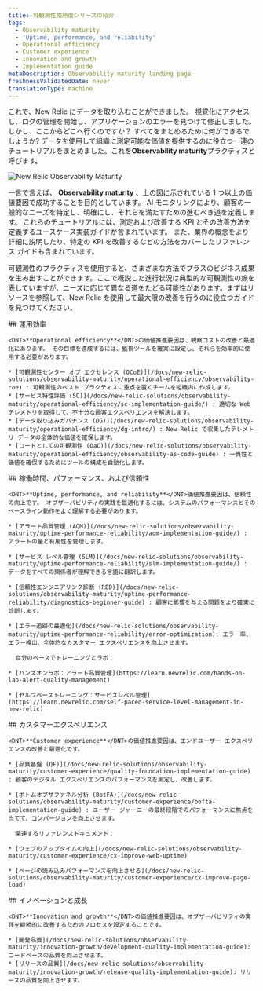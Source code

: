 ```yaml
---
title: 可観測性成熟度シリーズの紹介
tags:
  - Observability maturity
  - 'Uptime, performance, and reliability'
  - Operational efficiency
  - Customer experience
  - Innovation and growth
  - Implementation guide
metaDescription: Observability maturity landing page
freshnessValidatedDate: never
translationType: machine
---
```


これで、New Relic にデータを取り込むことができました。 視覚化にアクセスし、ログの管理を開始し、アプリケーションのエラーを見つけて修正しました。 しかし、ここからどこへ行くのですか？ すべてをまとめるために何ができるでしょうか? データを使用して組織に測定可能な価値を提供するのに役立つ一連のチュートリアルをまとめました。これを<DNT>**Observability maturity**</DNT>プラクティスと呼びます。

<img
  title="New Relic Observability Maturity"
  alt="New Relic Observability Maturity"
  src="/images/observability-maturity_diagram_oma-v-drivers.webp"
/>

一言で言えば、 <DNT>**Observability maturity**</DNT> 、上の図に示されている 1 つ以上の価値要因で成功することを目的としています。 AI モニタリングにより、顧客の一般的なニーズを特定し、明確にし、それらを満たすための進むべき道を定義します。 これらのチュートリアルには、測定および改善する KPI とその改善方法を定義するユースケース実装ガイドが含まれています。 また、業界の概念をより詳細に説明したり、特定の KPI を改善するなどの方法をカバーしたリファレンス ガイドも含まれています。

可観測性のプラクティスを使用すると、さまざまな方法でプラスのビジネス成果を生み出すことができます。ここで概説した進行状況は典型的な可観測性の旅を表していますが、ニーズに応じて異なる道をたどる可能性があります。まずはリソースを参照して、New Relic を使用して最大限の改善を行うのに役立つガイドを見つけてください。

<Steps>
  <Step>
    ## 運用効率

    <DNT>**Operational efficiency**</DNT>の価値推進要因は、観察コストの改善と最適化にあります。 その目標を達成するには、監視ツールを確実に設定し、それらを効率的に使用する必要があります。

    * [可観測性センター オブ エクセレンス (OCoE)](/docs/new-relic-solutions/observability-maturity/operational-efficiency/observability-coe) : 可観測性のベスト プラクティスに重点を置くチームを組織内に作成します。
    * [サービス特性評価 (SC)](/docs/new-relic-solutions/observability-maturity/operational-efficiency/sc-implementation-guide/) : 適切な Web テレメトリを取得して、不十分な顧客エクスペリエンスを解決します。
    * [データ取り込みガバナンス (DG)](/docs/new-relic-solutions/observability-maturity/operational-efficiency/dg-intro/) : New Relic で収集したテレメトリ データの全体的な価値を確保します。
    * [コードとしての可観測性 (OaC)](/docs/new-relic-solutions/observability-maturity/operational-efficiency/observability-as-code-guide) : 一貫性と価値を確保するためにツールの構成を自動化します。
  </Step>

  <Step>
    ## 稼働時間、パフォーマンス、および信頼性

    <DNT>**Uptime, performance, and reliability**</DNT>価値推進要因は、信頼性の向上です。 オブザーバビリティの実践を最適化するには、システムのパフォーマンスとそのベースライン動作をよく理解する必要があります。

    * [アラート品質管理 (AQM)](/docs/new-relic-solutions/observability-maturity/uptime-performance-reliability/aqm-implementation-guide/) : アラートの量と有用性を管理します。

    * [サービス レベル管理 (SLM)](/docs/new-relic-solutions/observability-maturity/uptime-performance-reliability/slm-implementation-guide/) : データをすべての関係者が理解できる言語に翻訳します。

    * [信頼性エンジニアリング診断 (RED)](/docs/new-relic-solutions/observability-maturity/uptime-performance-reliability/diagnostics-beginner-guide) : 顧客に影響を与える問題をより確実に診断します。

    * [エラー追跡の最適化](/docs/new-relic-solutions/observability-maturity/uptime-performance-reliability/error-optimization): エラー率、エラー検出、全体的なカスタマー エクスペリエンスを向上させます。

      自分のペースでトレーニングとラボ：

    * [ハンズオンラボ：アラート品質管理](https://learn.newrelic.com/hands-on-lab-alert-quality-management)

    * [セルフペーストレーニング：サービスレベル管理](https://learn.newrelic.com/self-paced-service-level-management-in-new-relic)
  </Step>

  <Step>
    ## カスタマーエクスペリエンス

    <DNT>**Customer experience**</DNT>の価値推進要因は、エンドユーザー エクスペリエンスの改善と最適化です。

    * [品質基盤 (QF)](/docs/new-relic-solutions/observability-maturity/customer-experience/quality-foundation-implementation-guide) : 顧客のデジタル エクスペリエンスのパフォーマンスを測定し、改善します。

    * [ボトムオブザファネル分析 (BotFA)](/docs/new-relic-solutions/observability-maturity/customer-experience/bofta-implementation-guide) : ユーザー ジャーニーの最終段階でのパフォーマンスに焦点を当てて、コンバージョンを向上させます。

      関連するリファレンスドキュメント：

    * [ウェブのアップタイムの向上](/docs/new-relic-solutions/observability-maturity/customer-experience/cx-improve-web-uptime)

    * [ページの読み込みパフォーマンスを向上させる](/docs/new-relic-solutions/observability-maturity/customer-experience/cx-improve-page-load)
  </Step>

  <Step>
    ## イノベーションと成長

    <DNT>**Innovation and growth**</DNT>の価値推進要因は、オブザーバビリティの実践を継続的に改善するためのプロセスを設定することです。

    * [開発品質](/docs/new-relic-solutions/observability-maturity/innovation-growth/development-quality-implementation-guide): コードベースの品質を向上させます。
    * [リリースの品質](/docs/new-relic-solutions/observability-maturity/innovation-growth/release-quality-implementation-guide): リリースの品質を向上させます。
  </Step>
</Steps>
